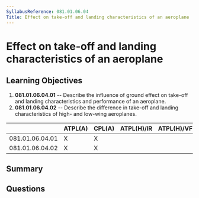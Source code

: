 ```yaml
---
SyllabusReference: 081.01.06.04
Title: Effect on take-off and landing characteristics of an aeroplane
---
```


# Effect on take-off and landing characteristics of an aeroplane

## Learning Objectives

1. **081.01.06.04.01** -- Describe the influence of ground effect on take-off
   and landing characteristics and performance of an aeroplane.
2. **081.01.06.04.02** -- Describe the difference in take-off and landing
   characteristics of high- and low-wing aeroplanes.

|                 | ATPL(A) | CPL(A) | ATPL(H)/IR | ATPL(H)/VFR | CPL(H) | IR  | CBIR(A) |
| --------------- | ------- | ------ | ---------- | ----------- | ------ | --- | ------- |
| 081.01.06.04.01 | X       | X      |            |             |        |     |         |
| 081.01.06.04.02 | X       | X      |            |             |        |     |         |

## Summary

## Questions
